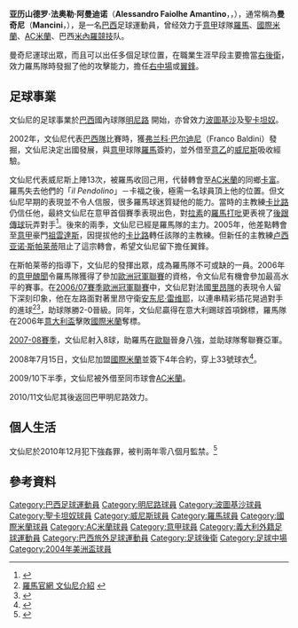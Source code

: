 {{noteta
|G1=footabll
|G2=意甲
|G3=南美球會
|T=zh-hans:曼奇尼;zh-hk:文仙尼;zh-tw:曼奇尼;
|1=zh-hans:曼奇尼;zh-hk:文仙尼;zh-tw:曼奇尼;
|2=zh-hans:卡福;zh-hk:卡富;zh-tw:卡福;
|3=zh-hans:斯帕莱蒂;zh-hk:史巴列堤;zh-tw:斯帕萊蒂;
|4=zh-hans:雷维耶;zh-hk:李維利尼;zh-tw:雷維耶;
}}
{{Football player infobox
| playername          = 文仙尼<br>''Mancini''
| image               = [[File:Mancini_(Brazilian_footballer)_-_Inter_Mailand_(5).jpg|260px]]
| fullname            = Alessandro Faiolhe Amantino
| height              = {{Height|m=1.83}}
| dateofbirth         = {{birth  date and age|1980|08|01}}
| cityofbirth         = [[伊帕廷加|伊帕汀加]]
| countryofbirth      = {{BRA}}
| currentclub         = 
| clubnumber          = 
| position            = [[翼鋒|翼鋒]]
| youthyears          = 1997
| youthclubs          = [[米內羅競技|米內羅競技]] 
| years1         = 1999–2002
| years2         = 2001
| years3         = 2001
| years4         = 2003
| years5         = 2003–2008
| years6         = 2008–2010
| years7         = 2010
| years8         = 2011–2013
| years9         = 2012
| years10        = 2014
| years11        = 2014–2015
| years12        = 2016
| clubs1         = [[米內羅競技|米內羅競技]]
| clubs2         = →  [[葡萄牙人竞技俱乐部|波圖基沙]] (外借)
| clubs3         = → [[聖卡坦奴|聖卡坦奴]] (外借)
| clubs4         = [[威尼斯足球俱樂部|威尼斯]]
| clubs5         = [[羅馬足球俱樂部|羅馬]]
| clubs6         = [[國際米蘭|國際米蘭]]
| clubs7         = → [[AC米蘭|AC米蘭]] (外借) 
| clubs8         = [[米內羅競技|米內羅競技]]
| clubs9         = → [[巴希亞體育會|巴希亞]] (外借)
| clubs10        = [[維拉諾瓦|維拉諾瓦]]
| clubs11        = [[阿美利加明尼路|阿美利加明尼路]]
| clubs12        = [[維拉諾瓦|維拉諾瓦]]
| caps1          = 122
| caps2          = 0
| caps3          = 16
| caps4          = 13
| caps5          = 154
| caps6          = 26
| caps7          = 7
| caps8          = 19
| caps9          = 15
| caps10         = 8
| caps11         = 56
| caps12         = 11
| goals1         = 19
| goals2         = 0
| goals3         = 2
| goals4         = 0
| goals5         = 40
| goals6         = 1
| goals7         = 0
| goals8         = 1
| goals9         = 1
| goals10        = 7
| goals11        = 15
| goals12        = 6
| nationalyears1 = 1999–2000
| nationalyears2 = 2004–2008
| nationalteam1  = {{flagicon|BRA}}巴西U23
| nationalteam2  = {{fb|BRA}}
| nationalcaps1  = 9
| nationalcaps2  = 9
| nationalgoals1 = 0
| nationalgoals2 = 0
| pcupdate            =
| ntupdate            =
}}
'''亚历山德罗·法奥勒·阿曼迪诺'''（'''Alessandro Faiolhe Amantino'''，{{IPA|[ɐləˈsɐ̃dru faˈjɔʎi ɐmɐ̃ˈtʃinu]}}，{{bd|1980年|8月1日|catidx=Mancini}}），通常稱為'''曼奇尼'''（'''Mancini'''，{{IPA|[mɐ̃ˈsinʲi]}}），是一名[[巴西|巴西]]足球運動員，曾经效力于[[意甲|意甲]]球隊[[羅馬足球俱樂部|羅馬]]、[[國際米蘭|國際米蘭]]、[[AC米蘭|AC米蘭]]、巴西[[米內羅競技|米內羅競技]]队。

曼奇尼運球出眾，而且可以出任多個足球位置，在職業生涯早段主要擔當[[右後衛|右後衛]]，效力羅馬隊時發掘了他的攻擊能力，擔任[[右中場|右中場]]或[[翼鋒|翼鋒]]。

==足球事業==
文仙尼的足球事業於[[巴西|巴西]]國內球隊[[米内罗竞技俱乐部|明尼路]] 開始，亦曾效力[[葡萄牙人竞技俱乐部|波圖基沙]]及[[聖卡坦奴|聖卡坦奴]]。

2002年，文仙尼代表[[巴西國家足球隊|巴西隊]]比賽時，獲[[弗兰科·巴尔迪尼|弗兰科·巴尔迪尼]]（Franco Baldini）發掘，文仙尼決定出國發展，與[[意甲|意甲]]球隊[[羅馬足球俱樂部|羅馬]]簽約，並外借至[[意乙|意乙]]的[[威尼斯足球俱樂部|威尼斯]]吸收經驗。

文仙尼代表威尼斯上陣13次，被羅馬收回己用，代替轉會至[[AC米蘭|AC米蘭]]的同鄉[[卡富|卡富]]。羅馬失去他們的「''il Pendolino''」－卡福之後，極需一名球員頂上他的位置。但文仙尼早期的表現並不令人信服，很多羅馬球迷質疑他的能力。當時的主教練[[卡比路|卡比路]]仍信任他，最終文仙尼在意甲首個賽季表現出色，對[[拉素體育會|拉素]]的[[羅馬打吡|羅馬打吡]]更表視了[[後跟傳球|後跟傳球]]玩弄對手<ref>{{Cite web |url=http://archiviostorico.corriere.it/2003/novembre/11/Mancini_quel_tacco_che_cambia_co_0_031111098.shtml |title=Mancini, quel tacco che ti cambia la vita<!-- Bot generated title --> |access-date=2009-06-21 |archive-date=2016-01-10 |archive-url=https://web.archive.org/web/20160110202133/http://archiviostorico.corriere.it/2003/novembre/11/Mancini_quel_tacco_che_cambia_co_0_031111098.shtml |dead-url=no }}</ref>。後來的兩季，文仙尼已經是羅馬隊的主力。2005年，他差點轉會至[[意甲|意甲]]豪門[[祖雲達斯|祖雲達斯]]，因提拔他的[[卡比路|卡比路]]轉任該隊的主教練。但新任的主教練[[卢西亚诺·斯帕莱蒂|卢西亚诺·斯帕莱蒂]]阻止了這宗轉會，希望文仙尼留下擔任翼鋒。

在斯帕莱蒂的指導下，文仙尼的發揮出眾，成為羅馬隊不可或缺的一員。2006年的[[意甲醜聞|意甲醜聞]]令羅馬隊獲得了參加[[歐洲冠軍聯賽|歐洲冠軍聯賽]]的資格，令文仙尼有機會參加最高水平的賽事。在[[2006/07賽季歐洲冠軍聯賽|2006/07賽季歐洲冠軍聯賽]]中，文仙尼對法國[[里昂足球俱樂部|里昂隊]]的表現令人留下深刻印象，他在左路面對著里昂守衛[[安东尼·雷维耶|安东尼·雷维耶]]，以連串精彩插花晃過對手的進球<ref>[http://www.as-roma-calcio.com/squad/Amantino.Mancini.php 羅馬官網 文仙尼介紹] {{Wayback|url=http://www.as-roma-calcio.com/squad/Amantino.Mancini.php |date=20090715235501 }}</ref><ref>{{Cite web |url=http://www.youtube.com/watch?v=qL_qHDLTfqk |title=Youtube片段 文仙尼對里昂進球 |access-date=2009-06-21 |archive-date=2021-01-23 |archive-url=https://web.archive.org/web/20210123092340/https://www.youtube.com/watch?v=qL_qHDLTfqk |dead-url=no }}</ref>，助球隊勝2-0晉級。同年，文仙尼贏得在意大利踢球首項錦標，羅馬隊在2006年[[意大利盃|意大利盃]]擊敗[[國際米蘭|國際米蘭]]奪標。

[[2007年至2008年意大利足球甲级联赛|2007-08賽季]]，文仙尼射入8球，助羅馬在[[2007/08赛季欧洲冠军联赛|歐聯]]晉身八強，並助球隊奪聯賽亞軍。

2008年7月15日，文仙尼加盟[[國際米蘭|國際米蘭]]並簽下4年合約，穿上33號球衣<ref name="Mancini sign">{{cite web|url=http://www.inter.it/aas/news/reader?N=29514&L=en|title=Mancini puts pen to paper|date=2008-07-15|work=inter.it|accessdate=2009-06-21|archive-date=2009-01-12|archive-url=https://web.archive.org/web/20090112001755/http://www.inter.it/aas/news/reader?N=29514&L=en|dead-url=no}}</ref>。

2009/10下半季，文仙尼被外借至同市球會[[AC米蘭|AC米蘭]]。

2010/11文仙尼其後返回巴甲明尼路效力。

==個人生活==
文仙尼於2010年12月犯下強姦罪，被判兩年零八個月監禁。<ref>{{Cite web |url=http://soccernet.espn.go.com/news/story/_/id/989625/brazilian-winger-mancini-imprisoned-for-rape |title=存档副本 |access-date=2011-11-28 |archive-date=2011-12-01 |archive-url=https://web.archive.org/web/20111201021341/http://soccernet.espn.go.com/news/story/_/id/989625/brazilian-winger-mancini-imprisoned-for-rape |dead-url=no }}</ref>

==參考資料==
{{reflist}}
 
{{DEFAULTSORT:Mancini}}
[[Category:巴西足球運動員|Category:巴西足球運動員]]
[[Category:明尼路球員|Category:明尼路球員]]
[[Category:波圖基沙球員|Category:波圖基沙球員]]
[[Category:聖卡坦奴球員|Category:聖卡坦奴球員]]
[[Category:威尼斯球員|Category:威尼斯球員]]
[[Category:羅馬球員|Category:羅馬球員]]
[[Category:國際米蘭球員|Category:國際米蘭球員]]
[[Category:AC米蘭球員|Category:AC米蘭球員]]
[[Category:意甲球員|Category:意甲球員]]
[[Category:義大利外籍足球運動員|Category:義大利外籍足球運動員]]
[[Category:巴西旅外足球運動員|Category:巴西旅外足球運動員]]
[[Category:足球後衛|Category:足球後衛]]
[[Category:足球中場|Category:足球中場]]
[[Category:2004年美洲盃球員|Category:2004年美洲盃球員]]